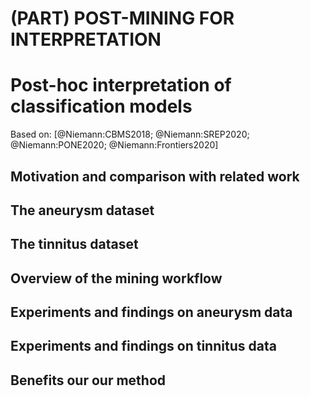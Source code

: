 # (PART) POST-MINING FOR INTERPRETATION {-}

# Post-hoc interpretation of classification models {#iml}

Based on: [@Niemann:CBMS2018; @Niemann:SREP2020; @Niemann:PONE2020; @Niemann:Frontiers2020]

## Motivation and comparison with related work

## The aneurysm dataset

## The tinnitus dataset

## Overview of the mining workflow

## Experiments and findings on aneurysm data

## Experiments and findings on tinnitus data

## Benefits our our method


